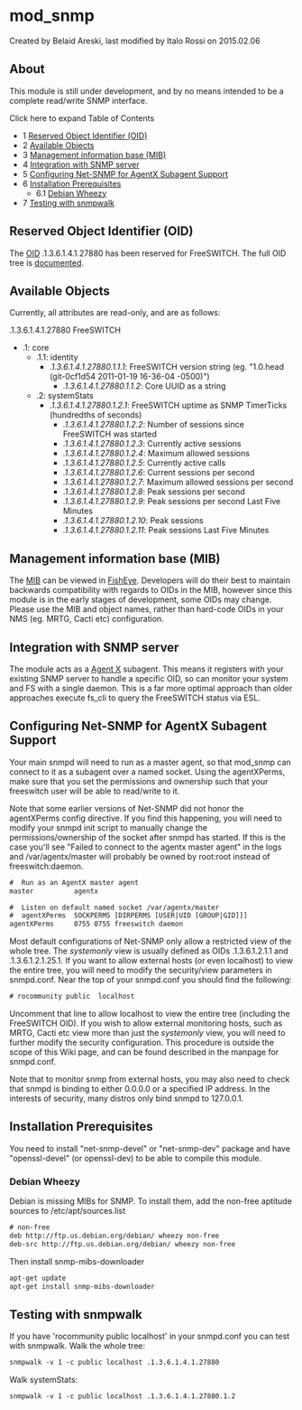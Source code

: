 
# mod_snmp 

 Created by  Belaid Areski, last modified by  Italo Rossi on 2015.02.06

## About

This module is still under development, and by no means intended to be a complete read/write SNMP interface.

Click here to expand Table of Contents

* 1 [Reserved Object Identifier (OID)](#reserved-object-identifier-oid)
* 2 [Available Objects](#available-objects)
* 3 [Management information base (MIB)](#management-information-base-mib)
* 4 [Integration with SNMP server](#integration-with-snmp-server)
* 5 [Configuring Net-SNMP for AgentX Subagent Support](#configuring-net-snmp-for-agentx-subagent-support)
* 6 [Installation Prerequisites](#installation-prerequisites)  
   * 6.1 [Debian Wheezy](#debian-wheezy)
* 7 [Testing with snmpwalk](#testing-with-snmpwalk)

## Reserved Object Identifier (OID)

The [OID](http://en.wikipedia.org/wiki/Object%5Fidentifier) .1.3.6.1.4.1.27880 has been reserved for FreeSWITCH. The full OID tree is [documented](./mod-snmp/FreeSWITCH-OID_6586929.mdx#about).

## Available Objects

Currently, all attributes are read-only, and are as follows:

.1.3.6.1.4.1.27880 FreeSWITCH

* .1: core  
   * .1.1: identity  
      * _.1.3.6.1.4.1.27880.1.1.1_: FreeSWITCH version string (eg. "1.0.head (git-0cf1d54 2011-01-19 16-36-04 -0500)")  
         * _.1.3.6.1.4.1.27880.1.1.2_: Core UUID as a string  
   * .2: systemStats  
      * _.1.3.6.1.4.1.27880.1.2.1_: FreeSWITCH uptime as SNMP TimerTicks (hundredths of seconds)  
         * _.1.3.6.1.4.1.27880.1.2.2_: Number of sessions since FreeSWITCH was started  
         * _.1.3.6.1.4.1.27880.1.2.3_: Currently active sessions  
         * _.1.3.6.1.4.1.27880.1.2.4_: Maximum allowed sessions  
         * _.1.3.6.1.4.1.27880.1.2.5_: Currently active calls  
         * _.1.3.6.1.4.1.27880.1.2.6_: Current sessions per second  
         * _.1.3.6.1.4.1.27880.1.2.7_: Maximum allowed sessions per second  
         * _.1.3.6.1.4.1.27880.1.2.8_: Peak sessions per second  
         * _.1.3.6.1.4.1.27880.1.2.9_: Peak sessions per second Last Five Minutes  
         * _.1.3.6.1.4.1.27880.1.2.10_: Peak sessions  
         * _.1.3.6.1.4.1.27880.1.2.11_: Peak sessions Last Five Minutes

## Management information base (MIB)

The [MIB](http://en.wikipedia.org/wiki/Management%5FInformation%5FBase) can be viewed in [FishEye](https://freeswitch.org/fisheye/browse/freeswitch/src/mod/event%5Fhandlers/mod%5Fsnmp/FREESWITCH-MIB?r=HEAD). Developers will do their best to maintain backwards compatibility with regards to OIDs in the MIB, however since this module is in the early stages of development, some OIDs may change. Please use the MIB and object names, rather than hard-code OIDs in your NMS (eg. MRTG, Cacti etc) configuration.

## Integration with SNMP server

The module acts as a [Agent X](http://en.wikipedia.org/wiki/Agent%5FExtensibility%5FProtocol) subagent. This means it registers with your existing SNMP server to handle a specific OID, so can monitor your system and FS with a single daemon. This is a far more optimal approach than older approaches execute fs\_cli to query the FreeSWITCH status via ESL.

## Configuring Net-SNMP for AgentX Subagent Support

Your main snmpd will need to run as a master agent, so that mod\_snmp can connect to it as a subagent over a named socket. Using the agentXPerms, make sure that you set the permissions and ownership such that your freeswitch user will be able to read/write to it.

Note that some earlier versions of Net-SNMP did not honor the agentXPerms config directive. If you find this happening, you will need to modify your snmpd init script to manually change the permissions/ownership of the socket after snmpd has started. If this is the case you'll see "Failed to connect to the agentx master agent" in the logs and /var/agentx/master will probably be owned by root:root instead of freeswitch:daemon.

```xml
#  Run as an AgentX master agent
master          agentx

#  Listen on default named socket /var/agentx/master
#  agentXPerms  SOCKPERMS [DIRPERMS [USER|UID [GROUP|GID]]]
agentXPerms     0755 0755 freeswitch daemon
```

Most default configurations of Net-SNMP only allow a restricted view of the whole tree. The _systemonly_ view is usually defined as OIDs .1.3.6.1.2.1.1 and .1.3.6.1.2.1.25.1\. If you want to allow external hosts (or even localhost) to view the entire tree, you will need to modify the security/view parameters in snmpd.conf. Near the top of your snmpd.conf you should find the following:

```xml
# rocommunity public  localhost
```

Uncomment that line to allow localhost to view the entire tree (including the FreeSWITCH OID). If you wish to allow external monitoring hosts, such as MRTG, Cacti etc view more than just the _systemonly_ view, you will need to further modify the security configuration. This procedure is outside the scope of this Wiki page, and can be found described in the manpage for snmpd.conf.

Note that to monitor snmp from external hosts, you may also need to check that snmpd is binding to either 0.0.0.0 or a specified IP address. In the interests of security, many distros only bind snmpd to 127.0.0.1.

## Installation Prerequisites

You need to install "net-snmp-devel" or "net-snmp-dev" package and have "openssl-devel" (or openssl-dev) to be able to compile this module.

### Debian Wheezy

Debian is missing MIBs for SNMP. To install them, add the non-free aptitude sources to /etc/apt/sources.list

```xml
# non-free
deb http://ftp.us.debian.org/debian/ wheezy non-free
deb-src http://ftp.us.debian.org/debian/ wheezy non-free
```

Then install snmp-mibs-downloader

```xml
apt-get update
apt-get install snmp-mibs-downloader
```

## Testing with snmpwalk

If you have 'rocommunity public localhost' in your snmpd.conf you can test with snmpwalk. Walk the whole tree:

```xml
snmpwalk -v 1 -c public localhost .1.3.6.1.4.1.27880
```

Walk systemStats:

```xml
snmpwalk -v 1 -c public localhost .1.3.6.1.4.1.27880.1.2
```


